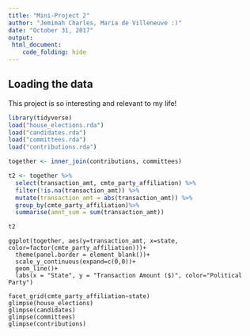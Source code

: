 ```yaml
---
title: "Mini-Project 2"
author: "Jemimah Charles, Maria de Villeneuve :)"
date: "October 31, 2017"
output: 
 html_document:
    code_folding: hide
---
```

## Loading the data
This project is so interesting and relevant to my life!
```r
library(tidyverse)
load("house_elections.rda")
load("candidates.rda")
load("committees.rda")
load("contributions.rda")

together <- inner_join(contributions, committees)

t2 <- together %>%
  select(transaction_amt, cmte_party_affiliation) %>%
  filter(!is.na(transaction_amt)) %>%
  mutate(transaction_amt = abs(transaction_amt)) %>%
  group_by(cmte_party_affiliation)%>%
  summarise(amnt_sum = sum(transaction_amt))

t2
```
```
ggplot(together, aes(y=transaction_amt, x=state, color=factor(cmte_party_affiliation)))+
  theme(panel.border = element_blank())+
  scale_y_continuous(expand=c(0,0))+
  geom_line()+
  labs(x = "State", y = "Transaction Amount ($)", color="Political Party")
```
```
facet_grid(cmte_party_affiliation~state)
glimpse(house_elections)
glimpse(candidates)
glimpse(committees)
glimpse(contributions)
```
